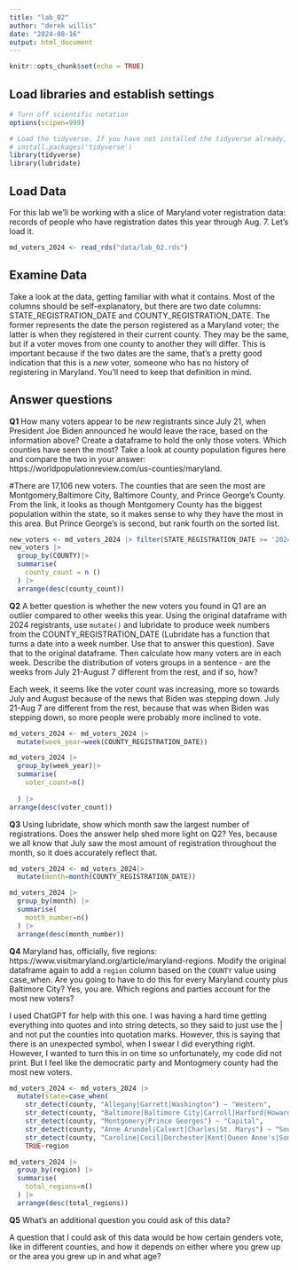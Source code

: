 ```yaml
---
title: "lab_02"
author: "derek willis"
date: "2024-08-16"
output: html_document
---
```


```r
knitr::opts_chunk$set(echo = TRUE)
```

## Load libraries and establish settings

```r
# Turn off scientific notation
options(scipen=999)

# Load the tidyverse. If you have not installed the tidyverse already, remove the # from the next line and run it first.  
# install.packages('tidyverse')
library(tidyverse)
library(lubridate)
```

## Load Data

For this lab we'll be working with a slice of Maryland voter registration data: records of people who have registration dates this year through Aug. 7. Let's load it.

```r
md_voters_2024 <- read_rds("data/lab_02.rds")
```

## Examine Data

Take a look at the data, getting familiar with what it contains. Most of the columns should be self-explanatory, but there are two date columns: STATE_REGISTRATION_DATE and COUNTY_REGISTRATION_DATE. The former represents the date the person registered as a Maryland voter; the latter is when they registered in their current county. They may be the same, but if a voter moves from one county to another they will differ. This is important because if the two dates are the same, that's a pretty good indication that this is a *new* voter, someone who has no history of registering in Maryland. You'll need to keep that definition in mind.

## Answer questions

**Q1** How many voters appear to be *new* registrants since July 21, when President Joe Biden announced he would leave the race, based on the information above? Create a dataframe to hold the only those voters. Which counties have seen the most? Take a look at county population figures here and compare the two in your answer: https://worldpopulationreview.com/us-counties/maryland.

#There are 17,106 new voters. The counties that are seen the most are Montgomery,Baltimore City, Baltimore County, and Prince George's County. From the link, it looks as though Montgomery County has the biggest population within the state, so it makes sense to why they have the most in this area. But Prince George's is second, but rank fourth on the sorted list. 

```r
new_voters <- md_voters_2024 |> filter(STATE_REGISTRATION_DATE >= '2024-07-21')
new_voters |>
  group_by(COUNTY)|>
  summarise(
    county_count = n ()
  ) |>
  arrange(desc(county_count))
```



    


**Q2** A better question is whether the new voters you found in Q1 are an outlier compared to other weeks this year. Using the original dataframe with 2024 registrants, use `mutate()` and lubridate to produce week numbers from the COUNTY_REGISTRATION_DATE (Lubridate has a function that turns a date into a week number. Use that to answer this question). Save that to the original dataframe. Then calculate how many voters are in each week. Describe the distribution of voters groups in a sentence - are the weeks from July 21-August 7 different from the rest, and if so, how?

Each week, it seems like the voter count was increasing, more so towards July and August because of the news that Biden was stepping down. July 21-Aug 7 are different from the rest, because that was when Biden was stepping down, so more people were probably more inclined to vote. 

```r
md_voters_2024 <- md_voters_2024 |>
  mutate(week_year=week(COUNTY_REGISTRATION_DATE))

md_voters_2024 |>
  group_by(week_year)|>
  summarise(
    voter_count=n()
    
  ) |>
arrange(desc(voter_count))
```

**Q3** Using lubridate, show which month saw the largest number of registrations. Does the answer help shed more light on Q2?
Yes, because we all know that July saw the most amount of registration throughout the month, so it does accurately reflect that. 

```r
md_voters_2024 <- md_voters_2024|>
  mutate(month=month(COUNTY_REGISTRATION_DATE))

md_voters_2024 |>
  group_by(month) |>
  summarise(
    month_number=n()
  ) |>
  arrange(desc(month_number))


```

**Q4** Maryland has, officially, five regions: https://www.visitmaryland.org/article/maryland-regions. Modify the original dataframe again to add a `region` column based on the `COUNTY` value using case_when. Are you going to have to do this for every Maryland county plus Baltimore City? Yes, you are. Which regions and parties account for the most new voters?

I used ChatGPT for help with this one. I was having a hard time getting everything into quotes and into string detects, so they said to just use the | and not put the counties into quotation marks. However, this is saying that there is an unexpected symbol, when I swear I did everything right. However, I wanted to turn this in on time so unfortunately, my code did not print. But I feel like the democratic party and Montogmery county had the most new voters. 

```r
md_voters_2024 <- md_voters_2024 |>
  mutate(state=case_when(
    str_detect(county, "Allegany|Garrett|Washington") ~ "Western",
    str_detect(county, "Baltimore|Baltimore City|Carroll|Harford|Howard") ~ "Central",
    str_detect(county, "Montgomery|Prince Georges") ~ "Capital",
    str_detect(county, "Anne Arundel|Calvert|Charles|St. Marys") ~ "Southern",
    str_detect(county, "Caroline|Cecil|Dorchester|Kent|Queen Anne's|Somerset|Talbot|Wicomico|Worcester") ~ "Eastern Shore",
    TRUE~region

md_voters_2024 |>
  group_by(region) |>
  summarise(
    total_regions=n()
  ) |>
  arrange(desc(total_regions))
```

**Q5** What's an additional question you could ask of this data?

A question that I could ask of this data would be how certain genders vote, like in different counties, and how it depends on either where you grew up or the area you grew up in and what age?
